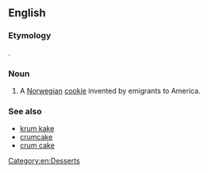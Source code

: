 ==English==

===Etymology===
{{etyl|no|en}} {{m|no|krumkake||curved cake}}.

===Noun===
{{en-noun}}

# A [[Norwegian]] [[cookie]] invented by emigrants to America.

===See also===
* [[krum kake]]
* [[crumcake]]
* [[crum cake]]

[[Category:en:Desserts]]